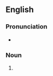 {{also|apogées}}

==English==

===Pronunciation===
* {{IPA|/ˈæ.pə.dʒiz/|lang=en}}

===Noun===
{{head|en|noun plural form}}

# {{plural of|apogee|lang=en}}